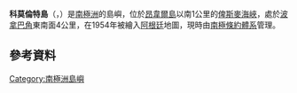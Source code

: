 {{Coord|64|48|S|63|58|W|display=title}}

'''科莫倫特島'''（{{lang-es|Isla Cormorant}}，{{lang-en|Cormorant Island}}）是[[南極洲|南極洲]]的島嶼，位於[[昂韋爾島|昂韋爾島]]以南1公里的[[俾斯麥海峽|俾斯麥海峽]]，處於[[波拿巴角|波拿巴角]]東南面4公里，在1954年被繪入[[阿根廷|阿根廷]]地圖，現時由[[南極條約體系|南極條約體系]]管理。

==參考資料==
{{usgs-gazetteer}}

{{Antarctica-geo-stub}}
[[Category:南極洲島嶼|Category:南極洲島嶼]]